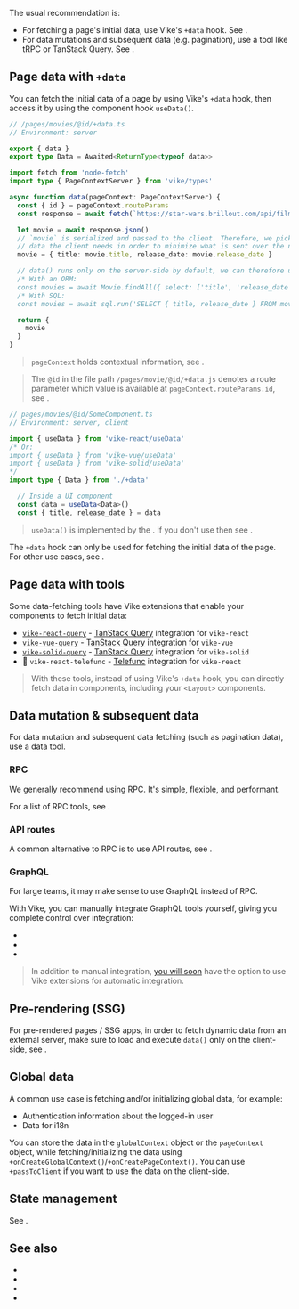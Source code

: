 
The usual recommendation is:
 - For fetching a page's initial data, use Vike's `+data` hook. See <Link href="#page-data-with-data" />.
 - For data mutations and subsequent data (e.g. pagination), use a tool like tRPC or TanStack Query. See <Link href="#data-mutation-subsequent-data" />.


## Page data with `+data`

You can fetch the initial data of a page by using <Link href="/data">Vike's `+data` hook</Link>, then access it by using the <Link href="/useData">component hook `useData()`</Link>.

```ts
// /pages/movies/@id/+data.ts
// Environment: server

export { data }
export type Data = Awaited<ReturnType<typeof data>>

import fetch from 'node-fetch'
import type { PageContextServer } from 'vike/types'

async function data(pageContext: PageContextServer) {
  const { id } = pageContext.routeParams
  const response = await fetch(`https://star-wars.brillout.com/api/films/${id}.json`)

  let movie = await response.json()
  // `movie` is serialized and passed to the client. Therefore, we pick only the
  // data the client needs in order to minimize what is sent over the network.
  movie = { title: movie.title, release_date: movie.release_date }

  // data() runs only on the server-side by default, we can therefore use ORM/SQL queries.
  /* With an ORM:
  const movies = await Movie.findAll({ select: ['title', 'release_date'] }) */
  /* With SQL:
  const movies = await sql.run('SELECT { title, release_date } FROM movies;') */

  return {
    movie
  }
}
```

> `pageContext` holds contextual information, see <Link href="/pageContext" />.

> The `@id` in the file path `/pages/movie/@id/+data.js` denotes a route parameter which value is available at <Link href="/pageContext#routeParams">`pageContext.routeParams.id`</Link>, see <Link href="/routing" />.

```ts
// pages/movies/@id/SomeComponent.ts
// Environment: server, client

import { useData } from 'vike-react/useData'
/* Or:
import { useData } from 'vike-vue/useData'
import { useData } from 'vike-solid/useData'
*/
import type { Data } from './+data'

  // Inside a UI component
  const data = useData<Data>()
  const { title, release_date } = data
```

> `useData()` is implemented by the <UiFrameworkExtension name />. If you don't use <UiFrameworkExtension name noLink /> then see <Link href="/useData#without-vike-react-vue-solid" doNotInferSectionTitle />.

The `+data` hook can only be used for fetching the initial data of the page. For other use cases, see <Link href="#data-mutation-subsequent-data" />.


## Page data with tools

Some data-fetching tools have Vike extensions that enable your components to fetch initial data:
 - [`vike-react-query`](https://github.com/vikejs/vike-react/tree/main/packages/vike-react-query#readme) - [TanStack Query](https://tanstack.com/query) integration for <Link href="/vike-react">`vike-react`</Link>
 - [`vike-vue-query`](https://github.com/vikejs/vike-vue/tree/main/packages/vike-vue-query#readme) - [TanStack Query](https://tanstack.com/query) integration for <Link href="/vike-vue">`vike-vue`</Link>
 - [`vike-solid-query`](https://github.com/vikejs/vike-solid/tree/main/packages/vike-solid-query#readme) - [TanStack Query](https://tanstack.com/query) integration for <Link href="/vike-solid">`vike-solid`</Link>
 - 🚧 `vike-react-telefunc` - [Telefunc](https://telefunc.com/) integration for <Link href="/vike-react">`vike-react`</Link>

> With these tools, instead of using Vike's `+data` hook, you can directly fetch data in components, including your <Link href="/Layout">`<Layout>` components</Link>.


## Data mutation & subsequent data

For data mutation and subsequent data fetching (such as pagination data), use a data tool.

### RPC

We generally recommend using RPC. It's simple, flexible, and performant.

For a list of RPC tools, see <Link href="/RPC" />.

### API routes

A common alternative to RPC is to use API routes, see <Link href="/api-routes" />.

### GraphQL

For large teams, it may make sense to use GraphQL instead of RPC.

With Vike, you can manually integrate GraphQL tools yourself, giving you complete control over integration:

- <Link href="/apollo-graphql" />
- <Link href="/relay" />
- <Link href="/urql" />

> In addition to manual integration, [you will soon](https://github.com/vikejs/vike/issues/1715) have the option to use <Link href="/extensions">Vike extensions</Link> for automatic integration.


## Pre-rendering (SSG)

For <Link href="/pre-rendering">pre-rendered pages / SSG apps</Link>, in order to fetch dynamic data from an external server, make sure to load and execute `data()` only on the client-side, see <Link href="/data#environment" />.


## Global data

A common use case is fetching and/or initializing global data, for example:
- <Link href="/auth">Authentication information about the logged-in user</Link>
- <Link href="/i18n">Data for i18n</Link>

You can store the data in the <Link href="/globalContext">`globalContext` object</Link> or the <Link href="/pageContext">`pageContext` object</Link>, while fetching/initializing the data using <Link href="/onCreateGlobalContext">`+onCreateGlobalContext()`</Link>/<Link href="/onCreatePageContext">`+onCreatePageContext()`</Link>. You can use <Link href="/passToClient">`+passToClient`</Link> if you want to use the data on the client-side.


## State management

See <Link href="/store" />.



## See also

- <Link href="/data" />
- <Link href="/useData" />
- <Link href="/RPC" />
- <Link href="/api-routes" />

